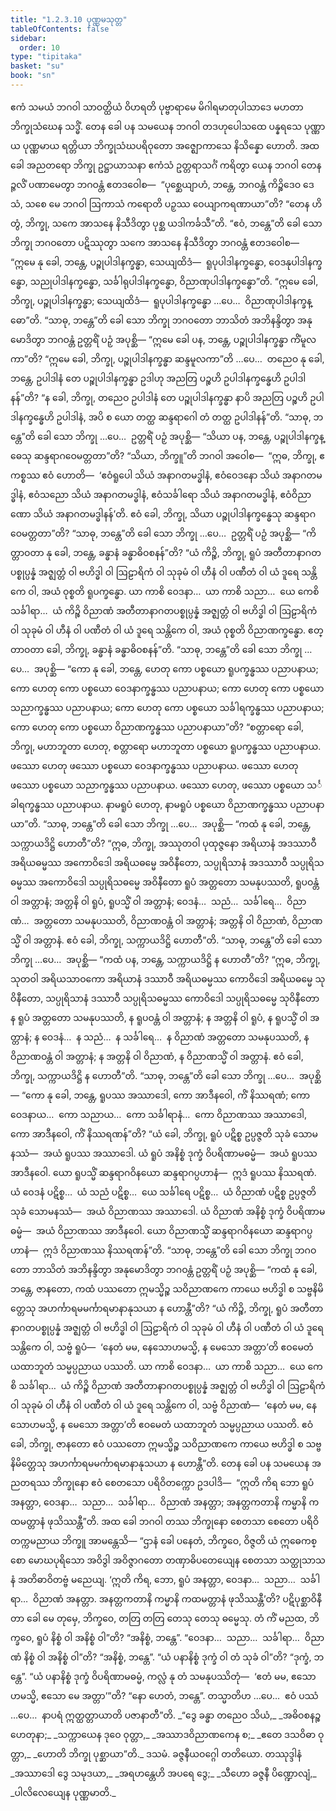 ```yaml
---
title: "1.2.3.10 ပုဏ္ဏမသုတ္တ"
tableOfContents: false
sidebar:
  order: 10
type: "tipitaka"
basket: "su"
book: "sn"
---
```



<DynamicBreadcrumb />

<Division number="82" book="sn" e="ch" v="18" p="292">

<Paragraph number="447" book="sn">
ဧကံ သမယံ ဘဂဝါ သာဝတ္ထိယံ ဝိဟရတိ ပုဗ္ဗာရာမေ မိဂါရမာတုပါသာဒေ မဟတာ ဘိက္ခုသံဃေန သဒ္ဓိံ. တေန ခေါ ပန သမယေန ဘဂဝါ တဒဟုပေါသထေ ပန္နရသေ ပုဏ္ဏာယ ပုဏ္ဏမာယ ရတ္တိယာ ဘိက္ခုသံဃပရိဝုတော အဇ္ဈောကာသေ နိသိန္နော ဟောတိ.
</Paragraph>

<Paragraph number="448" book="sn">
အထ ခေါ အညတရော ဘိက္ခု ဥဋ္ဌာယာသနာ ဧကံသံ ဥတ္တရာသင်္ဂံ ကရိတွာ ယေန ဘဂဝါ တေနဉ္ဇလိံ ပဏာမေတွာ ဘဂဝန္တံ ဧတဒဝေါစ—  “ပုစ္ဆေယျာဟံ, ဘန္တေ, ဘဂဝန္တံ ကိဉ္စိဒေဝ ဒေသံ, သစေ မေ ဘဂဝါ ဩကာသံ ကရောတိ ပဉှဿ ဝေယျာကရဏာယာ”တိ? “တေန ဟိ တွံ, ဘိက္ခု, သကေ အာသနေ နိသီဒိတွာ ပုစ္ဆ ယဒါကင်္ခသီ”တိ. “ဧဝံ, ဘန္တေ”တိ ခေါ သော ဘိက္ခု ဘဂဝတော ပဋိဿုတွာ သကေ အာသနေ နိသီဒိတွာ ဘဂဝန္တံ ဧတဒဝေါစ—  “ဣမေ နု ခေါ, ဘန္တေ, ပဉ္စုပါဒါနက္ခန္ဓာ, သေယျထိဒံ—  ရူပုပါဒါနက္ခန္ဓော, ဝေဒနုပါဒါနက္ခန္ဓော, သညုပါဒါနက္ခန္ဓော, သင်္ခါရုပါဒါနက္ခန္ဓော, ဝိညာဏုပါဒါနက္ခန္ဓော”တိ.
</Paragraph>

<Paragraph number="449" book="sn">
“ဣမေ ခေါ, ဘိက္ခု, ပဉ္စုပါဒါနက္ခန္ဓာ; သေယျထိဒံ—  ရူပုပါဒါနက္ခန္ဓော …ပေ…  ဝိညာဏုပါဒါနက္ခန္ဓော”တိ. “သာဓု, ဘန္တေ”တိ ခေါ သော ဘိက္ခု ဘဂဝတော ဘာသိတံ အဘိနန္ဒိတွာ အနုမောဒိတွာ ဘဂဝန္တံ ဥတ္တရိံ ပဉှံ အပုစ္ဆိ—
</Paragraph>

<Paragraph number="450" book="sn">
“ဣမေ ခေါ ပန, ဘန္တေ, ပဉ္စုပါဒါနက္ခန္ဓာ ကိံမူလကာ”တိ? “ဣမေ ခေါ, ဘိက္ခု, ပဉ္စုပါဒါနက္ခန္ဓာ ဆန္ဒမူလကာ”တိ …ပေ…  တညေဝ နု ခေါ, ဘန္တေ, ဥပါဒါနံ တေ ပဉ္စုပါဒါနက္ခန္ဓာ ဥဒါဟု အညတြ ပဉ္စဟိ ဥပါဒါနက္ခန္ဓေဟိ ဥပါဒါနန်”တိ? “န ခေါ, ဘိက္ခု, တညေဝ ဥပါဒါနံ တေ ပဉ္စုပါဒါနက္ခန္ဓာ နာပိ အညတြ ပဉ္စဟိ ဥပါဒါနက္ခန္ဓေဟိ ဥပါဒါနံ, အပိ စ ယော တတ္ထ ဆန္ဒရာဂေါ တံ တတ္ထ ဥပါဒါနန်”တိ. “သာဓု, ဘန္တေ”တိ ခေါ သော ဘိက္ခု …ပေ…  ဥတ္တရိံ ပဉှံ အပုစ္ဆိ—
</Paragraph>

<Paragraph number="451" book="sn">
“သိယာ ပန, ဘန္တေ, ပဉ္စုပါဒါနက္ခန္ဓေသု ဆန္ဒရာဂဝေမတ္တတာ”တိ? “သိယာ, ဘိက္ခူ”တိ ဘဂဝါ အဝေါစ—  “ဣဓ, ဘိက္ခု, ဧကစ္စဿ ဧဝံ ဟောတိ—  ‘ဧဝံရူပေါ သိယံ အနာဂတမဒ္ဓါနံ, ဧဝံဝေဒနော သိယံ အနာဂတမဒ္ဓါနံ, ဧဝံသညော သိယံ အနာဂတမဒ္ဓါနံ, ဧဝံသင်္ခါရော သိယံ အနာဂတမဒ္ဓါနံ, ဧဝံဝိညာဏော သိယံ အနာဂတမဒ္ဓါနန်’တိ. ဧဝံ ခေါ, ဘိက္ခု, သိယာ ပဉ္စုပါဒါနက္ခန္ဓေသု ဆန္ဒရာဂဝေမတ္တတာ”တိ? “သာဓု, ဘန္တေ”တိ ခေါ သော ဘိက္ခု …ပေ…  ဥတ္တရိံ ပဉှံ အပုစ္ဆိ—
</Paragraph>

<Paragraph number="452" book="sn">
“ကိတ္တာဝတာ နု ခေါ, ဘန္တေ, ခန္ဓာနံ ခန္ဓာဓိဝစနန်”တိ? “ယံ ကိဉ္စိ, ဘိက္ခု, ရူပံ အတီတာနာဂတပစ္စုပ္ပန္နံ အဇ္ဈတ္တံ ဝါ ဗဟိဒ္ဓါ ဝါ ဩဠာရိကံ ဝါ သုခုမံ ဝါ ဟီနံ ဝါ ပဏီတံ ဝါ ယံ ဒူရေ သန္တိကေ ဝါ, အယံ ဝုစ္စတိ ရူပက္ခန္ဓော. ယာ ကာစိ ဝေဒနာ…  ယာ ကာစိ သညာ…  ယေ ကေစိ သင်္ခါရာ…  ယံ ကိဉ္စိ ဝိညာဏံ အတီတာနာဂတပစ္စုပ္ပန္နံ အဇ္ဈတ္တံ ဝါ ဗဟိဒ္ဓါ ဝါ ဩဠာရိကံ ဝါ သုခုမံ ဝါ ဟီနံ ဝါ ပဏီတံ ဝါ ယံ ဒူရေ သန္တိကေ ဝါ, အယံ ဝုစ္စတိ ဝိညာဏက္ခန္ဓော. ဧတ္တာဝတာ ခေါ, ဘိက္ခု, ခန္ဓာနံ ခန္ဓာဓိဝစနန်”တိ. “သာဓု, ဘန္တေ”တိ ခေါ သော ဘိက္ခု …ပေ…  အပုစ္ဆိ—
</Paragraph>

<Paragraph number="453" book="sn">
“ကော နု ခေါ, ဘန္တေ, ဟေတု ကော ပစ္စယော ရူပက္ခန္ဓဿ ပညာပနာယ; ကော ဟေတု ကော ပစ္စယော ဝေဒနာက္ခန္ဓဿ ပညာပနာယ; ကော ဟေတု ကော ပစ္စယော သညာက္ခန္ဓဿ ပညာပနာယ; ကော ဟေတု ကော ပစ္စယော သင်္ခါရက္ခန္ဓဿ ပညာပနာယ; ကော ဟေတု ကော ပစ္စယော ဝိညာဏက္ခန္ဓဿ ပညာပနာယာ”တိ? “စတ္တာရော ခေါ, ဘိက္ခု, မဟာဘူတာ ဟေတု, စတ္တာရော မဟာဘူတာ ပစ္စယော ရူပက္ခန္ဓဿ ပညာပနာယ. ဖဿော ဟေတု ဖဿော ပစ္စယော ဝေဒနာက္ခန္ဓဿ ပညာပနာယ. ဖဿော ဟေတု ဖဿော ပစ္စယော သညာက္ခန္ဓဿ ပညာပနာယ. ဖဿော ဟေတု, ဖဿော ပစ္စယော သင်္ခါရက္ခန္ဓဿ ပညာပနာယ. နာမရူပံ ဟေတု, နာမရူပံ ပစ္စယော ဝိညာဏက္ခန္ဓဿ ပညာပနာယာ”တိ. “သာဓု, ဘန္တေ”တိ ခေါ သော ဘိက္ခု …ပေ…  အပုစ္ဆိ—
</Paragraph>

<Paragraph number="454" book="sn">
“ကထံ နု ခေါ, ဘန္တေ, သက္ကာယဒိဋ္ဌိ ဟောတီ”တိ? “ဣဓ, ဘိက္ခု, အဿုတဝါ ပုထုဇ္ဇနော အရိယာနံ အဒဿာဝီ အရိယဓမ္မဿ အကောဝိဒေါ အရိယဓမ္မေ အဝိနီတော, သပ္ပုရိသာနံ အဒဿာဝီ သပ္ပုရိသဓမ္မဿ အကောဝိဒေါ သပ္ပုရိသဓမ္မေ အဝိနီတော ရူပံ အတ္တတော သမနုပဿတိ, ရူပဝန္တံ ဝါ အတ္တာနံ; အတ္တနိ ဝါ ရူပံ, ရူပသ္မိံ ဝါ အတ္တာနံ; ဝေဒနံ…  သညံ…  သင်္ခါရေ…  ဝိညာဏံ…  အတ္တတော သမနုပဿတိ, ဝိညာဏဝန္တံ ဝါ အတ္တာနံ; အတ္တနိ ဝါ ဝိညာဏံ, ဝိညာဏသ္မိံ ဝါ အတ္တာနံ. ဧဝံ ခေါ, ဘိက္ခု, သက္ကာယဒိဋ္ဌိ ဟောတီ”တိ. “သာဓု, ဘန္တေ”တိ ခေါ သော ဘိက္ခု …ပေ…  အပုစ္ဆိ—
</Paragraph>

<Paragraph number="455" book="sn">
“ကထံ ပန, ဘန္တေ, သက္ကာယဒိဋ္ဌိ န ဟောတီ”တိ? “ဣဓ, ဘိက္ခု, သုတဝါ အရိယသာဝကော အရိယာနံ ဒဿာဝီ အရိယဓမ္မဿ ကောဝိဒေါ အရိယဓမ္မေ သုဝိနီတော, သပ္ပုရိသာနံ ဒဿာဝီ သပ္ပုရိသဓမ္မဿ ကောဝိဒေါ သပ္ပုရိသဓမ္မေ သုဝိနီတော န ရူပံ အတ္တတော သမနုပဿတိ, န ရူပဝန္တံ ဝါ အတ္တာနံ; န အတ္တနိ ဝါ ရူပံ, န ရူပသ္မိံ ဝါ အတ္တာနံ; န ဝေဒနံ…  န သညံ…  န သင်္ခါရေ…  န ဝိညာဏံ အတ္တတော သမနုပဿတိ, န ဝိညာဏဝန္တံ ဝါ အတ္တာနံ; န အတ္တနိ ဝါ ဝိညာဏံ, န ဝိညာဏသ္မိံ ဝါ အတ္တာနံ. ဧဝံ ခေါ, ဘိက္ခု, သက္ကာယဒိဋ္ဌိ န ဟောတီ”တိ. “သာဓု, ဘန္တေ”တိ ခေါ သော ဘိက္ခု …ပေ…  အပုစ္ဆိ—
</Paragraph>

<Paragraph number="456" book="sn">
“ကော နု ခေါ, ဘန္တေ, ရူပဿ အဿာဒေါ, ကော အာဒီနဝေါ, ကိံ နိဿရဏံ; ကော ဝေဒနာယ…  ကော သညာယ…  ကော သင်္ခါရာနံ…  ကော ဝိညာဏဿ အဿာဒေါ, ကော အာဒီနဝေါ, ကိံ နိဿရဏန်”တိ? “ယံ ခေါ, ဘိက္ခု, ရူပံ ပဋိစ္စ ဥပ္ပဇ္ဇတိ သုခံ သောမနဿံ—  အယံ ရူပဿ အဿာဒေါ. ယံ ရူပံ အနိစ္စံ ဒုက္ခံ ဝိပရိဏာမဓမ္မံ—  အယံ ရူပဿ အာဒီနဝေါ. ယော ရူပသ္မိံ ဆန္ဒရာဂဝိနယော ဆန္ဒရာဂပ္ပဟာနံ—  ဣဒံ ရူပဿ နိဿရဏံ. ယံ ဝေဒနံ ပဋိစ္စ…  ယံ သညံ ပဋိစ္စ…  ယေ သင်္ခါရေ ပဋိစ္စ…  ယံ ဝိညာဏံ ပဋိစ္စ ဥပ္ပဇ္ဇတိ သုခံ သောမနဿံ—  အယံ ဝိညာဏဿ အဿာဒေါ. ယံ ဝိညာဏံ အနိစ္စံ ဒုက္ခံ ဝိပရိဏာမဓမ္မံ—  အယံ ဝိညာဏဿ အာဒီနဝေါ. ယော ဝိညာဏသ္မိံ ဆန္ဒရာဂဝိနယော ဆန္ဒရာဂပ္ပဟာနံ—  ဣဒံ ဝိညာဏဿ နိဿရဏန်”တိ. “သာဓု, ဘန္တေ”တိ ခေါ သော ဘိက္ခု ဘဂဝတော ဘာသိတံ အဘိနန္ဒိတွာ အနုမောဒိတွာ ဘဂဝန္တံ ဥတ္တရိံ ပဉှံ အပုစ္ဆိ—
</Paragraph>

<Paragraph number="457" book="sn">
“ကထံ နု ခေါ, ဘန္တေ, ဇာနတော, ကထံ ပဿတော ဣမသ္မိဉ္စ သဝိညာဏကေ ကာယေ ဗဟိဒ္ဓါ စ သဗ္ဗနိမိတ္တေသု အဟင်္ကာရမမင်္ကာရမာနာနုသယာ န ဟောန္တီ”တိ? “ယံ ကိဉ္စိ, ဘိက္ခု, ရူပံ အတီတာနာဂတပစ္စုပ္ပန္နံ အဇ္ဈတ္တံ ဝါ ဗဟိဒ္ဓါ ဝါ ဩဠာရိကံ ဝါ သုခုမံ ဝါ ဟီနံ ဝါ ပဏီတံ ဝါ ယံ ဒူရေ သန္တိကေ ဝါ, သဗ္ဗံ ရူပံ—  ‘နေတံ မမ, နေသောဟမသ္မိ, န မေသော အတ္တာ’တိ ဧဝမေတံ ယထာဘူတံ သမ္မပ္ပညာယ ပဿတိ. ယာ ကာစိ ဝေဒနာ…  ယာ ကာစိ သညာ…  ယေ ကေစိ သင်္ခါရာ…  ယံ ကိဉ္စိ ဝိညာဏံ အတီတာနာဂတပစ္စုပ္ပန္နံ အဇ္ဈတ္တံ ဝါ ဗဟိဒ္ဓါ ဝါ ဩဠာရိကံ ဝါ သုခုမံ ဝါ ဟီနံ ဝါ ပဏီတံ ဝါ ယံ ဒူရေ သန္တိကေ ဝါ, သဗ္ဗံ ဝိညာဏံ—  ‘နေတံ မမ, နေသောဟမသ္မိ, န မေသော အတ္တာ’တိ ဧဝမေတံ ယထာဘူတံ သမ္မပ္ပညာယ ပဿတိ. ဧဝံ ခေါ, ဘိက္ခု, ဇာနတော ဧဝံ ပဿတော ဣမသ္မိဉ္စ သဝိညာဏကေ ကာယေ ဗဟိဒ္ဓါ စ သဗ္ဗနိမိတ္တေသု အဟင်္ကာရမမင်္ကာရမာနာနုသယာ န ဟောန္တီ”တိ.
</Paragraph>

<Paragraph number="458" book="sn">
တေန ခေါ ပန သမယေန အညတရဿ ဘိက္ခုနော ဧဝံ စေတသော ပရိဝိတက္ကော ဥဒပါဒိ—  “ဣတိ ကိရ ဘော ရူပံ အနတ္တာ, ဝေဒနာ…  သညာ…  သင်္ခါရာ…  ဝိညာဏံ အနတ္တာ; အနတ္တကတာနိ ကမ္မာနိ ကထမတ္တာနံ ဖုသိဿန္တီ”တိ. အထ ခေါ ဘဂဝါ တဿ ဘိက္ခုနော စေတသာ စေတော ပရိဝိတက္ကမညာယ ဘိက္ခူ အာမန္တေသိ—
</Paragraph>

<Paragraph number="459" book="sn">
“ဌာနံ ခေါ ပနေတံ, ဘိက္ခဝေ, ဝိဇ္ဇတိ ယံ ဣဓေကစ္စော မောဃပုရိသော အဝိဒွါ အဝိဇ္ဇာဂတော တဏှာဓိပတေယျေန စေတသာ သတ္ထုသာသနံ အတိဓာဝိတဗ္ဗံ မညေယျ. ‘ဣတိ ကိရ, ဘော, ရူပံ အနတ္တာ, ဝေဒနာ…  သညာ…  သင်္ခါရာ…  ဝိညာဏံ အနတ္တာ. အနတ္တကတာနိ ကမ္မာနိ ကထမတ္တာနံ ဖုသိဿန္တီ’တိ? ပဋိပုစ္ဆာဝိနီတာ ခေါ မေ တုမှေ, ဘိက္ခဝေ, တတြ တတြ တေသု တေသု ဓမ္မေသု.
</Paragraph>

<Paragraph number="460" book="sn">
တံ ကိံ မညထ, ဘိက္ခဝေ, ရူပံ နိစ္စံ ဝါ အနိစ္စံ ဝါ”တိ? “အနိစ္စံ, ဘန္တေ”. “ဝေဒနာ…  သညာ…  သင်္ခါရာ…  ဝိညာဏံ နိစ္စံ ဝါ အနိစ္စံ ဝါ”တိ? “အနိစ္စံ, ဘန္တေ”. “ယံ ပနာနိစ္စံ ဒုက္ခံ ဝါ တံ သုခံ ဝါ”တိ? “ဒုက္ခံ, ဘန္တေ”. “ယံ ပနာနိစ္စံ ဒုက္ခံ ဝိပရိဏာမဓမ္မံ, ကလ္လံ နု တံ သမနုပဿိတုံ—  ‘ဧတံ မမ, ဧသောဟမသ္မိ, ဧသော မေ အတ္တာ’”တိ? “နော ဟေတံ, ဘန္တေ”. တသ္မာတိဟ …ပေ…  ဧဝံ ပဿံ …ပေ…  နာပရံ ဣတ္ထတ္တာယာတိ ပဇာနာတီ”တိ.
</Paragraph>

<Paragraph number="461" type="verses" book="sn">
_“ဒွေ ခန္ဓာ တညေဝ သိယံ,_  
_အဓိဝစနဉ္စ ဟေတုနာ;_  
_သက္ကာယေန ဒုဝေ ဝုတ္တာ,_  
_အဿာဒဝိညာဏကေန စ;_  
_ဧတေ ဒသဝိဓာ ဝုတ္တာ,_  
_ဟောတိ ဘိက္ခု ပုစ္ဆာယာ”တိ._  


</Paragraph>
</Division>

<Paragraph number="462" type="center" book="sn">
ဒသမံ.



</Paragraph>

<Paragraph number="463" type="center" book="sn">
ခဇ္ဇနီယဝဂ္ဂေါ တတိယော.



</Paragraph>

<Paragraph number="464" type="center" book="sn">
တဿုဒ္ဒါနံ


</Paragraph>

<Paragraph number="465" type="verses" book="sn">
_အဿာဒေါ ဒွေ သမုဒယာ,_  
_အရဟန္တေဟိ အပရေ ဒွေ;_  
_သီဟော ခဇ္ဇနီ ပိဏ္ဍောလျံ,_  
_ပါလိလေယျေန ပုဏ္ဏမာတိ._
</Paragraph>